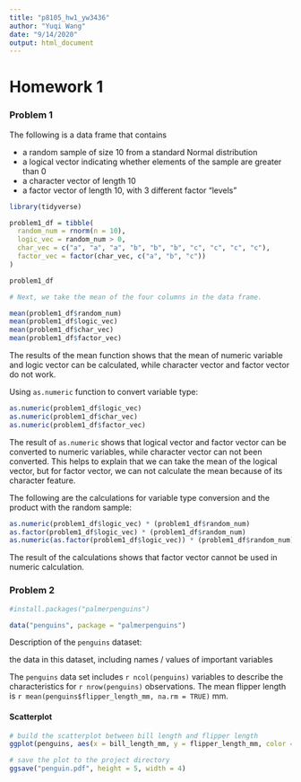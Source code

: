 ```yaml
---
title: "p8105_hw1_yw3436"
author: "Yuqi Wang"
date: "9/14/2020"
output: html_document
---
```


# Homework 1

### Problem 1

The following is a data frame that contains

* a random sample of size 10 from a standard Normal distribution
* a logical vector indicating whether elements of the sample are greater than 0
* a character vector of length 10
* a factor vector of length 10, with 3 different factor “levels”

```r
library(tidyverse)

problem1_df = tibble(
  random_num = rnorm(n = 10),
  logic_vec = random_num > 0,
  char_vec = c("a", "a", "a", "b", "b", "b", "c", "c", "c", "c"),
  factor_vec = factor(char_vec, c("a", "b", "c"))
)

problem1_df

# Next, we take the mean of the four columns in the data frame.

mean(problem1_df$random_num)
mean(problem1_df$logic_vec)
mean(problem1_df$char_vec)
mean(problem1_df$factor_vec)

```

The results of the mean function shows that the mean of numeric variable and logic vector can be calculated, while character vector and factor vector do not work.

Using `as.numeric` function to convert variable type:

```r
as.numeric(problem1_df$logic_vec)
as.numeric(problem1_df$char_vec)
as.numeric(problem1_df$factor_vec)
```

The result of `as.numeric` shows that logical vector and factor vector can be converted to numeric variables, while character vector can not been converted. This helps to explain that we can take the mean of the logical vector, but for factor vector, we can not calculate the mean because of its character feature.


The following are the calculations for variable type conversion and the product with the random sample:

```r
as.numeric(problem1_df$logic_vec) * (problem1_df$random_num)
as.factor(problem1_df$logic_vec) * (problem1_df$random_num)
as.numeric(as.factor(problem1_df$logic_vec)) * (problem1_df$random_num)
```

The result of the calculations shows that factor vector cannot be used in numeric calculation.

### Problem 2

```r
#install.packages("palmerpenguins")

data("penguins", package = "palmerpenguins")
```

Description of the `penguins` dataset:

the data in this dataset, including names / values of important variables

The `penguins` data set includes `r ncol(penguins)` variables to describe the characteristics for `r nrow(penguins)` observations. The mean flipper length is `r mean(penguins$flipper_length_mm, na.rm = TRUE)` mm.

#### Scatterplot

```r
# build the scatterplot between bill length and flipper length
ggplot(penguins, aes(x = bill_length_mm, y = flipper_length_mm, color = species)) + geom_point()

# save the plot to the project directory
ggsave("penguin.pdf", height = 5, width = 4)
```


